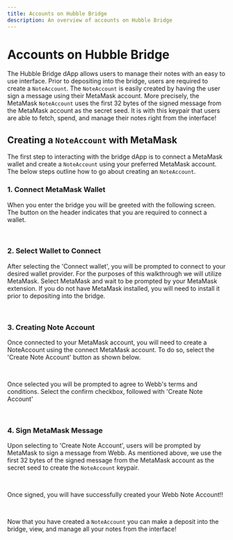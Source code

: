 ```yaml
---
title: Accounts on Hubble Bridge
description: An overview of accounts on Hubble Bridge
---
```



# Accounts on Hubble Bridge

The Hubble Bridge dApp allows users to manage their notes with an easy to use interface. Prior to depositing
into the bridge, users are required to create a `NoteAccount`. The `NoteAccount` is easily created by having the user
sign a message using their MetaMask account. More precisely, the MetaMask `NoteAccount` uses the first 32 bytes of the signed message
from the MetaMask account as the secret seed. It is with this keypair that users are able to fetch, spend, and manage their
notes right from the interface!

## Creating a `NoteAccount` with MetaMask

The first step to interacting with the bridge dApp is to connect a MetaMask wallet and create a `NoteAccount` using your preferred
MetaMask account. The below steps outline how to go about creating an `NoteAccount`.

### **1. Connect MetaMask Wallet**

When you enter the bridge you will be greeted with the following screen. The button on the header indicates that you are required to
connect a wallet.

<br/>

<ConnectWallet />

### **2. Select Wallet to Connect**

After selecting the 'Connect wallet', you will be prompted to connect to your desired wallet provider.
For the purposes of this walkthrough we will utilize MetaMask. Select MetaMask and wait to be prompted
by your MetaMask extension. If you do not have MetaMask installed, you will need to install it prior to
depositing into the bridge.

<br />

<WalletComponent />

### **3. Creating Note Account**

Once connected to your MetaMask account, you will need to create a NoteAccount using the connect MetaMask account.
To do so, select the 'Create Note Account' button as shown below.

<br />

<CreateNoteAccount />

Once selected you will be prompted to agree to Webb's terms and conditions. Select the confirm checkbox, followed with
'Create Note Account'

<br />

<CreateNoteAccountPrompt />

### **4. Sign MetaMask Message**

Upon selecting to 'Create Note Account', users will be prompted by MetaMask to sign a message from Webb. As mentioned above,
we use the first 32 bytes of the signed message from the MetaMask account as the secret seed to create the `NoteAccount` keypair.

<br />

<SignatureRequestPrompt />

Once signed, you will have successfully created your Webb Note Account!!

<br/>

<AccountCongrats />

Now that you have created a `NoteAccount` you can make a deposit into the bridge, view, and manage all your notes from the interface!
